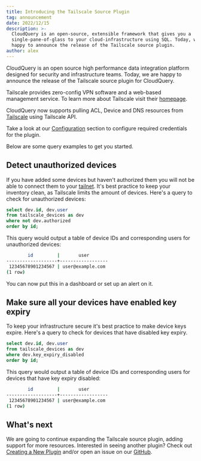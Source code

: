 ```yaml
---
title: Introducing the Tailscale Source Plugin
tag: announcement
date: 2022/12/15
description: >-
  CloudQuery is an open-source, extensible framework that gives you a
  single-pane-of-glass to your cloud-infrastructure using SQL. Today, we are
  happy to announce the release of the Tailscale source plugin.
author: alex
--- 
```



<BlogHeader/>

CloudQuery is an open source high performance data integration platform designed for security and infrastructure teams.
Today, we are happy to announce the release of the Tailscale source plugin for CloudQuery.

Tailscale provides zero-config VPN software and a web-based management service.
To learn more about Tailscale visit their [homepage](https://tailscale.com/).

CloudQuery now supports pulling ACL, Device and DNS resources from [Tailscale](https://tailscale.com/) using Tailscale API.

Take a look at our [Configuration](https://hub.cloudquery.io/plugins/source/cloudquery/tailscale#spec) section to configure required credentials for the plugin.

Below are some query examples to get you started.

## Detect unauthorized devices

If you have added some devices but haven't authorized them you will not be able to connect them to your [tailnet](https://tailscale.com/kb/1136/tailnet/).
It's best practice to keep your inventory clean, as Tailscale limits the amount of devices.
Here's a query to check for unauthorized devices:

```sql copy
select dev.id, dev.user
from tailscale_devices as dev
where not dev.authorized
order by id;
```

This query would output a table of device IDs and corresponding users for unauthorized devices:

```bash copy
        id         |       user             
-------------------+------------------
 12345678901234567 | user@example.com
(1 row)
```

You can now put this in a dashboard or set up an alert on it.

## Make sure all your devices have enabled key expiry

To keep your infrastructure secure it's best practice to make device keys expire.
Here's a query to check for devices that have disabled key expiry.

```sql copy
select dev.id, dev.user
from tailscale_devices as dev
where dev.key_expiry_disabled
order by id;
```

This query would output a table of device IDs and corresponding users for devices that have key expiry disabled:

```bash copy
        id         |       user             
-------------------+------------------
 12345678901234567 | user@example.com
(1 row)

```

## What's next

We are going to continue expanding the Tailscale source plugin, adding support for more resources.
Interested in seeing another plugin?
Check out [Creating a New Plugin](/docs/developers/creating-new-plugin) and/or open an issue on our [GitHub](https://github.com/cloudquery/cloudquery).
